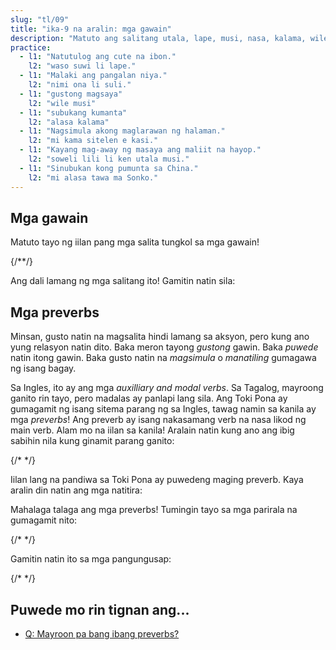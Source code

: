 ```yaml
---
slug: "tl/09"
title: "ika-9 na aralin: mga gawain"
description: "Matuto ang salitang utala, lape, musi, nasa, kalama, wile, ken, at alasa!"
practice:
  - l1: "Natutulog ang cute na ibon."
    l2: "waso suwi li lape."
  - l1: "Malaki ang pangalan niya."
    l2: "nimi ona li suli."
  - l1: "gustong magsaya"
    l2: "wile musi"
  - l1: "subukang kumanta"
    l2: "alasa kalama"
  - l1: "Nagsimula akong maglarawan ng halaman."
    l2: "mi kama sitelen e kasi."
  - l1: "Kayang mag-away ng masaya ang maliit na hayop."
    l2: "soweli lili li ken utala musi."
  - l1: "Sinubukan kong pumunta sa China."
    l2: "mi alasa tawa ma Sonko."
---
```



## Mga gawain

Matuto tayo ng iilan pang mga salita tungkol sa mga gawain!

<List>
  <Word sl="utala" m="mag-away, umatake" />
  <Word sl="lape" m="matulog, magpahinga" />
  <Word sl="kalama" m="tumuog; ingay, tunog" />
  <Word sl="musi" m="magsaya; nakakatawa, nakakawili" />
  <Word sl="nasa" m="nakakaiba, di-madalas, makulit, lasing" />
  {/*<Word sl="lipu" m="papel, karton, libro, website, isang patag na bagay na mayroong kaalaman" />*/}
</List>

Ang dali lamang ng mga salitang ito! Gamitin natin sila:

<List>
  <Sentence sl="soweli li utala e jan." m="Inatake ng hayop ang tao." />
  <Sentence sl="sina lape lon tomo." m="Natutulog ka sa bahay." />
  <Sentence sl="nimi ona li nasa tawa mi." m="Sa aking palagay, nakakaiba ang pangalan niya." />
  <Sentence
    sl="jan lili li musi tan kalama."
    m="Nagsasaya ang bata dahil sa mga tunog."
  />
</List>

## Mga preverbs

Minsan, gusto natin na magsalita hindi lamang sa aksyon, pero kung ano yung relasyon natin dito. Baka meron tayong _gustong_ gawin. Baka _puwede_ natin itong gawin. Baka gusto natin na _magsimula_ o _manatiling_ gumagawa ng isang bagay.

Sa Ingles, ito ay ang mga *auxilliary and modal verbs*. Sa Tagalog, mayroong ganito rin tayo, pero madalas ay panlapi lang sila. Ang Toki Pona ay gumagamit ng isang sitema parang ng sa Ingles, tawag namin sa kanila ay mga _preverbs_! Ang preverb ay isang nakasamang verb na nasa likod ng main verb. Alam mo na iilan sa kanila! Aralain natin kung ano ang ibig sabihin nila kung ginamit parang ganito:

<List>
  <Word sl="kama" m="Magsimulang ..., maging ..., (mag-)..." />
  <Word sl="awen" m="Manatiling (nag-CV~)..." />
  {/* <Word sl="sona" m="Malaman kung paano (mag-)..." /> */}
</List>

Iilan lang na pandiwa sa Toki Pona ay puwedeng maging preverb. Kaya aralin din natin ang mga natitira:

<List>
  <Word sl="wile" m="gustong (mag-)..." />
  <Word sl="ken" m="magkaroon ng kakayahan na (mag-)..." />
  <Word sl="alasa" m="subukan na (mag-)..." />
</List>

Mahalaga talaga ang mga preverbs! Tumingin tayo sa mga parirala na gumagamit nito:

<List>
  <Word sl="wile lape" m="gustong matulog" />
  <Word sl="awen pona" m="manatiling maging mabuti" />
  <Word sl="kama sona" m="maging maalamin, matuto" />
  {/* <Word sl="sona sitelen" m="malaman kung paano magsulat" /> */}
  <Word sl="alasa kama wawa" m="subukang maging malakas" />
</List>

Gamitin natin ito sa mga pangungusap:

<List>
  <Sentence sl="waso lili li wile lape." m="Gustong matulog ang maliit na ibon." />
  {/* <Sentence sl="jan li sona moku e kasi." m="Alam ng tao kung paano kumain ng halaman." /> */}
  <Sentence sl="mi kama sona e toki pona." m="Natututo ako ng Toki Pona." />
  <Sentence sl="sina alasa tawa ma Tosi." m="Sinusubukan mong pumunta sa Germany." />
  <Sentence
    sl="toki ona li awen nasa tawa mi."
    m="Nananatiling nakakaiba ang salita nila sa akin."
  />
</List>

<Practice exercises={frontmatter.practice} client:load />

## Puwede mo rin tignan ang...
* [Q: Mayroon pa bang ibang preverbs?](tl/more-preverbs/)
